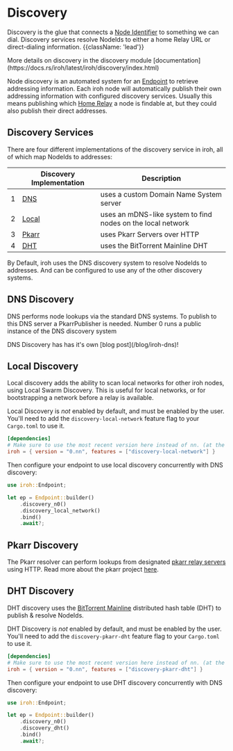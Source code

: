 # Discovery

Discovery is the glue that connects a [Node Identifier](/docs/concepts/endpoint#node-identifiers) to something we can dial. Discovery services resolve NodeIds to either a home Relay URL or direct-dialing information. {{className: 'lead'}}

<Note>
  More details on discovery in the discovery module [documentation](https://docs.rs/iroh/latest/iroh/discovery/index.html)
</Note>

Node discovery is an automated system for an [Endpoint](/docs/concepts/endpoint) to retrieve addressing information. Each iroh node will automatically publish their own addressing information with configured discovery services. Usually this means publishing which [Home Relay](/docs/concepts/relay#home-relay) a node is findable at, but they could also publish their direct addresses.

## Discovery Services

There are four different implementations of the discovery service in iroh, all of which map NodeIds to addresses:

| | Discovery Implementation | Description |
| --- | --- | --- |
| 1 | [DNS](#dns-discovery) | uses a custom Domain Name System server |
| 2 | [Local](#local-discovery) | uses an mDNS-like system to find nodes on the local network |
| 3 | [Pkarr](#pkarr-discovery) | uses Pkarr Servers over HTTP |
| 4 | [DHT](#dht-discovery) | uses the BitTorrent Mainline DHT |

By Default, iroh uses the DNS discovery system to resolve NodeIds to addresses. And can be configured to use any of the other discovery systems.

## DNS Discovery
DNS performs node lookups via the standard DNS systems. To publish to this DNS server a PkarrPublisher is needed. Number 0 runs a public instance of the DNS discovery system

<Note>
    DNS Discovery has has it's own [blog post](/blog/iroh-dns)!
</Note>

## Local Discovery
Local discovery adds the ability to scan local networks for other iroh nodes, using Local Swarm Discovery. This is useful for local networks, or for bootstrapping a network before a relay is available.

Local Discovery is _not_ enabled by default, and must be enabled by the user. You'll need to add the `discovery-local-network` feature flag to your `Cargo.toml` to use it.

```toml
[dependencies]
# Make sure to use the most recent version here instead of nn. (at the time of writing: 0.32)
iroh = { version = "0.nn", features = ["discovery-local-network"] }
```

Then configure your endpoint to use local discovery concurrently with DNS discovery:

```rust
use iroh::Endpoint;

let ep = Endpoint::builder()
    .discovery_n0()
    .discovery_local_network()
    .bind()
    .await?;
```

## Pkarr Discovery
The Pkarr resolver can perform lookups from designated [pkarr relay servers](https://github.com/Pubky/pkarr#servers) using HTTP. Read more about the pkarr project [here](https://github.com/Pubky/pkarr?tab=readme-ov-file#pkarr).

## DHT Discovery
DHT discovery uses the [BitTorrent Mainline](https://en.wikipedia.org/wiki/Mainline_DHT) distributed hash table (DHT) to publish & resolve NodeIds.

DHT Discovery is _not_ enabled by default, and must be enabled by the user. You'll need to add the `discovery-pkarr-dht` feature flag to your `Cargo.toml` to use it.

```toml
[dependencies]
# Make sure to use the most recent version here instead of nn. (at the time of writing: 0.32)
iroh = { version = "0.nn", features = ["discovery-pkarr-dht"] }
```

Then configure your endpoint to use DHT discovery concurrently with DNS discovery:

```rust
use iroh::Endpoint;

let ep = Endpoint::builder()
    .discovery_n0()
    .discovery_dht()
    .bind()
    .await?;
```

